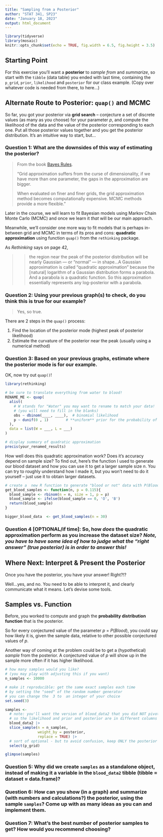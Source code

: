 ```yaml
---
title: "Sampling from a Posterior"
author: "STAT 341, SP23"
date: "January 18, 2023"
output: html_document
---
```


```r
library(tidyverse)
library(mosaic)
knitr::opts_chunk$set(echo = TRUE, fig.width = 6.5, fig.height = 3.5)
```

## Starting Point

For this exercise you'll want a **posterior** to *sample from* and *summarize*, so start with the `tibble` (data table) you ended with last time, containing the `p_grid`, `prior`, `likelihood` and `posterior` for our class example. (Copy over whatever code is needed from there, to here...)

## Alternate Route to Posterior: `quap()` and MCMC

So far, you got your posterior via **grid search** -- conjecture a set of discrete values (as many as you choose) for your parameter $p$, and compute the likelihood of the data and the value of the posterior corresponding to each one. Put all those posterior values together and you get the posterior distribution. It's an intuitive way to start, but...

### Question 1: What are the downsides of this way of estimating the posterior?

> From the book [Bayes Rules](https://www.bayesrulesbook.com/chapter-6#grid-approximation).
>
> "Grid approximation suffers from the curse of dimensionality, if we have more than one parameter, the gaps in the approximation are bigger.
>
> When evaluated on finer and finer grids, the grid approximation method becomes computationally expensive. MCMC methods provide a more flexible."

Later in the course, we will learn to fit Bayesian models using Markov Chain Monte Carlo (MCMC) and once we learn it *that* will be our main approach.

Meanwhile, we'll consider one more way to fit models that is perhaps in-between grid and MCMC in terms of its pros and cons: **quadratic approximation** using function `quap()` from the `rethinking` package.

As *Rethinking* says on page 42,

> > the region near the peak of the posterior distribution will be nearly Gaussian — or "normal" — in shape...A Gaussian approximation is called "quadratic approximation" because the [natural] logarithm of a Gaussian distribution forms a parabola. And a parabola is a quadratic function. So this approximation essentially represents any log-posterior with a parabola.

### Question 2: Using your previous graph(s) to check, do you think this is true for our example?

> Yes, so true.

There are 2 steps in the `quap()` process:

1)  Find the location of the posterior mode (highest peak of posterior likelihood)
2)  Estimate the curvature of the posterior near the peak (usually using a numerical method)

### Question 3: Based on your previous graphs, estimate where the posterior mode is for our example.

OK, now try out `quap()`!

```r
library(rethinking)

# be sure to translate everything from water to blood!
RENAME_ME <- quap(
  alist(
    # W stands for "Water" you may want to rename to match your data!
    # (you will need to fill in the blanks)
    obs ~ dbinom(____, ____),  # binomial likelihood 
    p ~ dunif(0 , 1)        # **uniform** prior for the probability of success, "p"
  ), 
  data = list(W = ___, L = ___)
)

# display summary of quadratic approximation 
precis(your_renamed_results)
```

How well does this quadratic approximation work? Does it's accuracy depend on sample size? To find out, here's the function I used to generate our blood dataset and how you can use it to get a larger sample size $n$. You can try to roughly understand how I made it, but you won't need to do it yourself -- just use it to obtain larger datasets.

```r
# create a  new R function to generate "blood or not" data with P(Blood) = 0.115
get_blood_samples <- function(n, p = 0.115){
  blood_sample <- rbinom(n = n, size = 1, p = p)
  blood_sample <- ifelse(blood_sample == 0, 'O', 'B')
  return(blood_sample)
}
```

```r
bigger_blood_data  <- get_blood_samples(n = 30)
```

### Question 4 [OPTIONAL/if time]: So, how *does* the quadratic approximation perform as you increase the dataset size? *Note, you have to have some idea of how to judge what the "right answer" (true posterior) is in order to answer this!*

## Where Next: Interpret & Present the Posterior

Once you have the posterior, you have your answer! Right?!?

Well...yes, and no. You need to be able to interpret it, and clearly communicate what it means. Let's devise some tools.

## Samples vs. Function

Before, you worked to compute and graph the **probability distribution function** that is the posterior.

So for every conjectured value of the parameter $p$ = $P(Blood)$, you could say how likely it is, given the sample data, relative to other possible conjectured values of $p$.

Another way of coming at the problem could be to get a (hypothetical) *sample* from the posterior. A conjectured value of $p$ will show up in the sample more often if it has higher likelihood.

```r
# how many samples would you like?
# (you may play with adjusting this if you want)
n_samples <- 10000

# make it reproducible: get the same exact samples each time
# by setting the "seed" of the random number generator
# you can change the  3 to  an integer of your choice
set.seed(3)

samples <-
  # note: you'll want the version of blood_data2 that you did NOT pivot_longer()
  # so the likelihood and prior and posterior are in different columns
  blood_data2 |> 
  slice_sample(n = n_samples, 
               weight_by = posterior, 
               replace = TRUE) |>
  # sort of optional - but to avoid confusion, keep ONLY the posterior
  select(p_grid)

glimpse(samples)
```

### Question 5: Why did we create `samples` as a standalone object, instead of making it a variable in the `blood_data2` tibble (tibble = dataset $\approx$ data.frame)?

### Question 6: How can you **show** (in a graph) and **summarize** (with numbers and calculations?) the posterior, using the sample `samples`? Come up with as many ideas as you can and implement them.

### Question 7: What's the best number of posterior samples to get? How would you recommend choosing?
